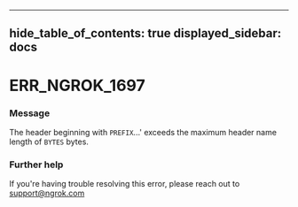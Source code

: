 

---
hide_table_of_contents: true
displayed_sidebar: docs
---


# ERR_NGROK_1697

### Message
The header beginning with `PREFIX`...' exceeds the maximum header name length of `BYTES` bytes.

<ErrorDetails error="err_ngrok_1697" />



### Further help
If you're having trouble resolving this error, please reach out to [support@ngrok.com](mailto:support@ngrok.com?subject=Help%20with%20ERR_NGROK_1697)

